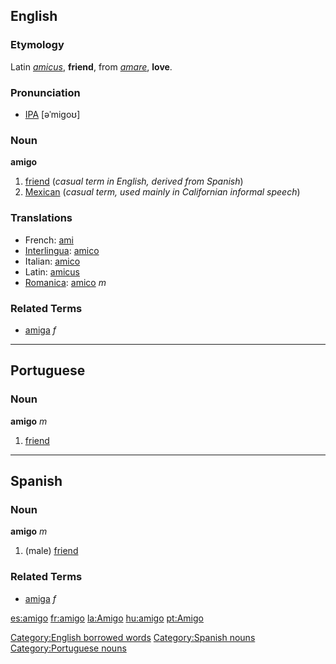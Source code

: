 ==English==

===Etymology===
Latin ''[[amicus]]'', '''friend''', from ''[[amare]]'', '''love'''.

===Pronunciation===
* [[IPA]] [əˈmigoʊ]

===Noun===
'''amigo'''
# [[friend]] (''casual term in English, derived from Spanish'')
# [[Mexican]] (''casual term, used mainly in Californian informal speech'')

===Translations===
*French: [[ami]]
*[[Interlingua]]: [[amico]]
*Italian: [[amico]]
*Latin: [[amicus]]
*[[Romanica]]: [[amico]] ''m''

===Related Terms===
*[[amiga]] ''f''

----

==Portuguese==
===Noun===
'''amigo''' ''m''

# [[friend]]

----

==Spanish==
===Noun===
'''amigo''' ''m''

# (male) [[friend]]

===Related Terms===
*[[amiga]] ''f''

[[Category:English borrowed words]]
[[Category:Spanish nouns]]
[[Category:Portuguese nouns]]

[[es:amigo]]
[[fr:amigo]]
[[la:Amigo]]
[[hu:amigo]]
[[pt:Amigo]]